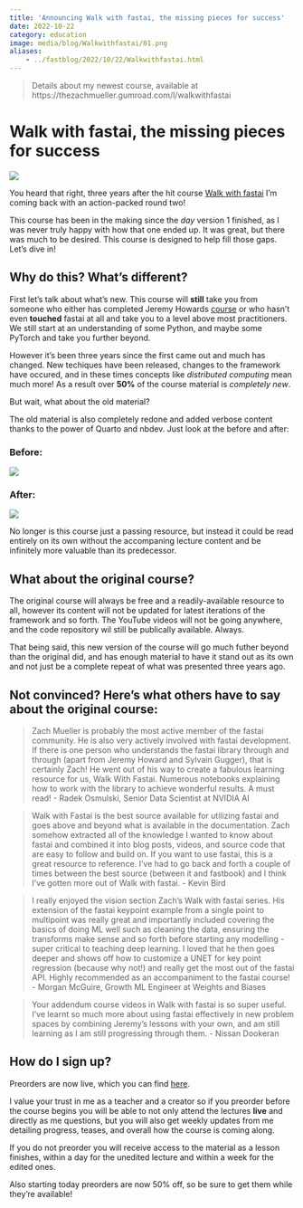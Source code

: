 ```yaml
---
title: 'Announcing Walk with fastai, the missing pieces for success'
date: 2022-10-22
category: education
image: media/blog/Walkwithfastai/01.png
aliases:
    - ../fastblog/2022/10/22/Walkwithfastai.html
---
```



> Details about my newest course, available at https://thezachmueller.gumroad.com/l/walkwithfastai

# Walk with fastai, the missing pieces for success

![](media/blog/Walkwithfastai/01.png)

You heard that right, three years after the hit course [Walk with fastai](https://walkwithfastai.com) I'm coming back with an action-packed round two!

This course has been in the making since the *day* version 1 finished, as I was never truly happy with how that one ended up. It was great, but there was much to be desired. This course is designed to help fill those gaps. Let's dive in!


## Why do this? What's different?

First let's talk about what's new. This course will **still** take you from someone who either has completed Jeremy Howards [course](https://course.fast.ai) or who hasn't even **touched** fastai at all and take you to a level above most practitioners. We still start at an understanding of some Python, and maybe some PyTorch and take you further beyond.

However it's been three years since the first came out and much has changed. New techiques have been released, changes to the framework have occured, and in these times concepts like *distributed computing* mean much more! As a result over **50%** of the course material is *completely new*. 

But wait, what about the old material?

The old material is also completely redone and added verbose content thanks to the power of Quarto and nbdev. Just look at the before and after:

### Before: 

![](media/blog/Walkwithfastai/02.png)

### After:

![](media/blog/Walkwithfastai/03.png)

No longer is this course just a passing resource, but instead it could be read entirely on its own without the accompaning lecture content and be infinitely more valuable than its predecessor. 

## What about the original course?

The original course will always be free and a readily-available resource to all, however its content will not be updated for latest iterations of the framework and so forth. The YouTube videos will not be going anywhere, and the code repository wil still be publically available. Always. 

That being said, this new version of the course will go much futher beyond than the original did, and has enough material to have it stand out as its own and not just be a complete repeat of what was presented three years ago.

## Not convinced? Here's what others have to say about the original course:

> Zach Mueller is probably the most active member of the fastai community. He is also very actively involved with fastai development. If there is one person who understands the fastai library through and through (apart from Jeremy Howard and Sylvain Gugger), that is certainly Zach! He went out of his way to create a fabulous learning resource for us, Walk With Fastai. Numerous notebooks explaining how to work with the library to achieve wonderful results. A must read! - Radek Osmulski, Senior Data Scientist at NVIDIA AI

> Walk with Fastai is the best source available for utilizing fastai and goes above and beyond what is available in the documentation. Zach somehow extracted all of the knowledge I wanted to know about fastai and combined it into blog posts, videos, and source code that are easy to follow and build on. If you want to use fastai, this is a great resource to reference. I've had to go back and forth a couple of times between the best source (between it and fastbook) and I think I've gotten more out of Walk with fastai. - Kevin Bird

> I really enjoyed the vision section Zach’s Walk with fastai series. His extension of the fastai keypoint example from a single point to multipoint was really great and importantly included covering the basics of doing ML well such as cleaning the data, ensuring the transforms make sense and so forth before starting any modelling - super critical to teaching deep learning. I loved that he then goes deeper and shows off how to customize a UNET for key point regression (because why not!) and really get the most out of the fastai API. Highly recommended as an accompaniment to the fastai course! - Morgan McGuire, Growth ML Engineer at Weights and Biases

> Your addendum course videos in Walk with fastai is so super useful. I've learnt so much more about using fastai effectively in new problem spaces by combining Jeremy's lessons with your own, and am still learning as I am still progressing through them. - Nissan Dookeran

## How do I sign up?

Preorders are now live, which you can find [here](https://thezachmueller.gumroad.com/l/walkwithfastai). 

I value your trust in me as a teacher and a creator so if you preorder before the course begins you will be able to not only attend the lectures **live** and directly as me questions, but you will also get weekly updates from me detailing progress, teases, and overall how the course is coming along. 

If you do not preorder you will receive access to the material as a lesson finishes, within a day for the unedited lecture and within a week for the edited ones. 

Also starting today preorders are now 50% off, so be sure to get them while they're available!


